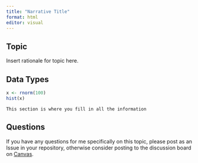 ```yaml
---
title: "Narrative Title"
format: html
editor: visual
---
```


## Topic

Insert rationale for topic here.

## Data Types

```r
x <- rnorm(100)
hist(x)
```

`This section is where you fill in all the information`

## Questions

If you have any questions for me specifically on this topic, please post as an Issue in your repository, otherwise consider posting to the discussion board on [Canvas](https://canvas.vcu.edu).
